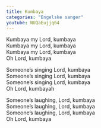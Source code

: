 ```yaml
---
title: Kumbaya
categories: "Engelske sanger"
youtube: NUQaEujjq64
---
```


Kumbaya my Lord, kumbaya  
Kumbaya my Lord, kumbaya  
Kumbaya my Lord, kumbaya  
Oh Lord, kumbaya

Someone's singing Lord, kumbaya  
Someone's singing Lord, kumbaya  
Someone's singing Lord, kumbaya  
Oh Lord, kumbayah

Someone's laughing, Lord, kumbaya  
Someone's laughing, Lord, kumbaya  
Someone's laughing, Lord, kumbaya  
Oh Lord, kumbaya
